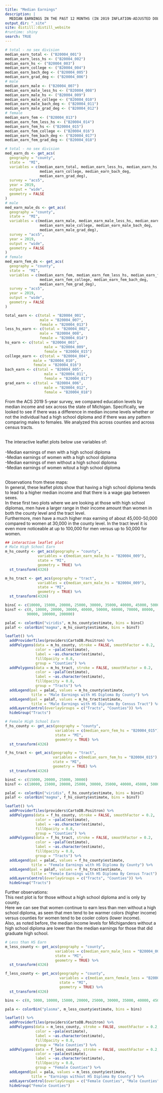 ```yaml
---
title: "Median Earnings"
description: |
  MEDIAN EARNINGS IN THE PAST 12 MONTHS (IN 2019 INFLATION-ADJUSTED DOLLARS) BY SEX BY EDUCATIONAL ATTAINMENT <br /> Table: B20004 - Variables used: 01-18
output_dir: "_site"
site: distill::distill_website
#runtime: shiny
search: TRUE
---
```


```r

# total - no sex division
median_earn_total <- ("B20004_001")
median_earn_less_hs <- ("B20004_002")
median_earn_hs <- ("B20004_003")
median_earn_college <- ("B20004_004")
median_earn_bach_deg <- ("B20004_005")
median_earn_grad_deg <- ("B20004_006")
# male
median_earn_male <- ("B20004_007")
median_earn_male_less_hs <- ("B20004_008")
median_earn_male_hs <- ("B20004_009")
median_earn_male_college <- ("B20004_010")
median_earn_male_bach_deg <- ("B20004_011")
median_earn_male_grad_deg <- ("B20004_012")
# female
median_earn_fem <- ("B20004_013")
median_earn_fem_less_hs <- ("B20004_014")
median_earn_fem_hs <- ("B20004_015")
median_earn_fem_college <- ("B20004_016")
median_earn_fem_bach_deg <- ("B20004_017")
median_earn_fem_grad_deg <- ("B20004_018")

```

```r
# total - no sex division
med_earn_ds <- get_acs(
  geography = "county",
  state =  "MI",
  variables = c(median_earn_total, median_earn_less_hs, median_earn_hs, 
                median_earn_college, median_earn_bach_deg,
                median_earn_grad_deg),
  survey = "acs5",
  year = 2019,
  output = "wide",
  geometry = FALSE
)
# male
med_earn_male_ds <- get_acs(
  geography = "county",
  state =  "MI",
  variables = c(median_earn_male, median_earn_male_less_hs, median_earn_male_hs, 
                median_earn_male_college, median_earn_male_bach_deg, 
                median_earn_male_grad_deg),
  survey = "acs5",
  year = 2019,
  output = "wide",
  geometry = FALSE
)
# female
med_earn_fem_ds <- get_acs(
  geography = "county",
  state =  "MI",
  variables = c(median_earn_fem, median_earn_fem_less_hs, median_earn_fem_hs, 
                median_earn_fem_college, median_earn_fem_bach_deg, 
                median_earn_fem_grad_deg),
  survey = "acs5",
  year = 2019,
  output = "wide",
  geometry = FALSE
)

```

```r
total_earn <- c(total = "B20004_001",
                male = "B20004_007",
                female = "B20004_013")
less_hs_earn <- c(total = "B20004_002",
                male = "B20004_008",
                female = "B20004_014")
hs_earn <- c(total = "B20004_003",
                  male = "B20004_009",
                  female = "B20004_015")
college_earn <- c(total = "B20004_004",
             male = "B20004_010",
             female = "B20004_016")
bach_earn <- c(total = "B20004_005",
                  male = "B20004_011",
                  female = "B20004_017")
grad_earn <- c(total = "B20004_006",
                  male = "B20004_012",
                  female = "B20004_018")

```


From the ACS 2019 5-year survey, we compared education levels by median income and sex across the state of Michigan. Specifically, we looked to see if there was a difference in median income levels whether or not the individual had a high school diploma and if there was any pattern comparing males to females. We analyzed this across counties and across census tracts. <br /> 
 <br />
 
The interactive leaflet plots below use variables of:<br /> <br /> 
-Median earnings of men with a high school diploma <br /> 
-Median earnings of women with a high school diploma <br /> 
-Median earnings of men without a high school diploma <br /> 
-Median earnings of women witout a high school diploma <br /><br /> 

Observations from these maps: <br /> 
In general, these leaflet plots show that having a high school diploma tends to lead to a higher median income and that there is a wage gap between sexes. <br /> 
In these first two plots where we are looking at those with high school diplomas, men have a larger range in their income amount than women in both the county level and the tract level. <br /> 
Furthermore, men have a much higher max earning of about 45,000-50,000 compared to women at 30,000 in the county level. In the tract level it is even more noticeable at up to 100,000 for men versus up to 50,000 for women. <br />


```r
## interactive leaflet plot
# Male High School Earn
m_hs_county <- get_acs(geography = "county", 
               variables = c(median_earn_male_hs = "B20004_009"), 
               state = "MI", 
               geometry = TRUE) %>%
  st_transform(4326)

m_hs_tract <- get_acs(geography = "tract", 
               variables = c(median_earn_male_hs = "B20004_009"), 
               state = "MI", 
               geometry = TRUE) %>%
  st_transform(4326)

binsC <- c(10000, 15000, 20000, 25000, 30000, 35000, 40000, 45000, 50000)
binsT <- c(0, 10000, 20000, 30000, 40000, 50000, 60000, 70000, 80000, 
          90000, 100000, 200000)

palaC <- colorBin("viridis", m_hs_county$estimate, bins = binsC)
palaT <- colorBin("magma", m_hs_county$estimate, bins = binsT)

leaflet() %>%
  addProviderTiles(providers$CartoDB.Positron) %>%
  addPolygons(data = m_hs_county, stroke = FALSE, smoothFactor = 0.2, 
              color = ~palaC(estimate), 
              label = ~as.character(estimate), 
              fillOpacity = 0.8, 
              group = "Counties") %>%
  addPolygons(data = m_hs_tract, stroke = FALSE, smoothFactor = 0.2, 
              color = ~palaT(estimate), 
              label = ~as.character(estimate), 
              fillOpacity = 0.8, 
              group = "Tracts") %>%
  addLegend(pal = palaC, values = m_hs_county$estimate, 
            title = "Male Earnings with HS Diploma By County") %>%
  addLegend(pal = palaT, values = m_hs_tract$estimate, 
            title = "Male Earnings with HS Diploma By Census Tract") %>%
  addLayersControl(overlayGroups = c("Tracts", "Counties")) %>%
  hideGroup("Tracts")

# Female High School Earn
f_hs_county <- get_acs(geography = "county", 
                       variables = c(median_earn_fem_hs = "B20004_015"), 
                       state = "MI", 
                       geometry = TRUE) %>%
  st_transform(4326)

f_hs_tract <- get_acs(geography = "tract", 
                      variables = c(median_earn_fem_hs = "B20004_015"), 
                      state = "MI", 
                      geometry = TRUE) %>%
  st_transform(4326)

binsC <- c(15000, 20000, 25000, 30000)
binsT <- c(10000, 15000, 20000, 25000, 30000, 35000, 40000, 45000, 50000)

palaC <- colorBin("viridis", f_hs_county$estimate, bins = binsC)
palaT <- colorBin("magma", f_hs_county$estimate, bins = binsT)

leaflet() %>%
  addProviderTiles(providers$CartoDB.Positron) %>%
  addPolygons(data = f_hs_county, stroke = FALSE, smoothFactor = 0.2, 
              color = ~palaC(estimate), 
              label = ~as.character(estimate), 
              fillOpacity = 0.8, 
              group = "Counties") %>%
  addPolygons(data = f_hs_tract, stroke = FALSE, smoothFactor = 0.2, 
              color = ~palaT(estimate), 
              label = ~as.character(estimate), 
              fillOpacity = 0.8, 
              group = "Tracts") %>%
  addLegend(pal = palaC, values = f_hs_county$estimate, 
            title = "Female Earnings with HS Diploma By County") %>%
  addLegend(pal = palaT, values = f_hs_tract$estimate, 
            title = "Female Earnings with HS Diploma By Census Tract") %>%
  addLayersControl(overlayGroups = c("Tracts", "Counties")) %>%
  hideGroup("Tracts")

```

Further observations: <br /> 
This next plot is for those without a high school diploma and is only by county. <br /> 
Here we can see that women continue to earn less than men without a high school diploma, as seen that men tend to be warmer colors (higher income) versus counties for women tend to be cooler colors (lower income). <br /> 
Also, as noted before, the median income levels for Michiganders without a high school diploma are lower than the median earnings for those that did graduate high school. <br /> 

```r
# Less than HS Earn
m_less_county <- get_acs(geography = "county", 
                       variables = c(median_earn_male_less = "B20004_008"), 
                       state = "MI", 
                       geometry = TRUE) %>%
  st_transform(4326)

f_less_county <- get_acs(geography = "county", 
                         variables = c(median_earn_female_less = "B20004_014"), 
                         state = "MI", 
                         geometry = TRUE) %>%
  st_transform(4326)

bins <- c(0, 5000, 10000, 15000, 20000, 25000, 30000, 35000, 40000, 45000)

pala <- colorBin("plasma", m_less_county$estimate, bins = bins)

leaflet() %>%
  addProviderTiles(providers$CartoDB.Positron) %>%
  addPolygons(data = m_less_county, stroke = FALSE, smoothFactor = 0.2, 
              color = ~pala(estimate), 
              label = ~as.character(estimate), 
              fillOpacity = 0.8, 
              group = "Male Counties") %>%
  addPolygons(data = f_less_county, stroke = FALSE, smoothFactor = 0.2, 
              color = ~pala(estimate), 
              label = ~as.character(estimate), 
              fillOpacity = 0.8, 
              group = "Female Counties") %>%
  addLegend(pal = pala, values = m_less_county$estimate, 
            title = "Earnings without HS Diploma By County") %>%
  addLayersControl(overlayGroups = c("Female Counties", "Male Counties")) %>%
  hideGroup("Female Counties")

```



